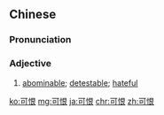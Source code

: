==Chinese==
{{zh-forms}}

===Pronunciation===
{{zh-pron
|m=kěhèn
|h=pfs=khó-hen
|mn=khó-hīn/khó-hūn
|cat=a
}}

===Adjective===
{{zh-adj}}

# [[abominable]]; [[detestable]]; [[hateful]]

[[ko:可恨]]
[[mg:可恨]]
[[ja:可恨]]
[[chr:可恨]]
[[zh:可恨]]